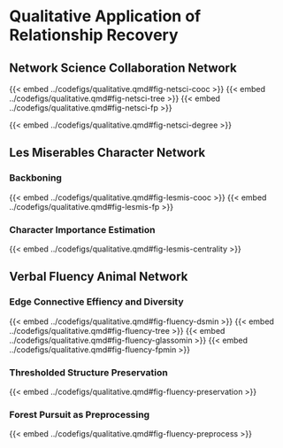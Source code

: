 # Qualitative Application of Relationship Recovery

## Network Science Collaboration Network

{{< embed ../codefigs/qualitative.qmd#fig-netsci-cooc >}}
{{< embed ../codefigs/qualitative.qmd#fig-netsci-tree >}}
{{< embed ../codefigs/qualitative.qmd#fig-netsci-fp >}}

{{< embed ../codefigs/qualitative.qmd#fig-netsci-degree >}}

## Les Miserables Character Network

### Backboning

{{< embed ../codefigs/qualitative.qmd#fig-lesmis-cooc >}}
{{< embed ../codefigs/qualitative.qmd#fig-lesmis-fp >}}

### Character Importance Estimation

{{< embed ../codefigs/qualitative.qmd#fig-lesmis-centrality >}}

## Verbal Fluency Animal Network

### Edge Connective Effiency and Diversity

{{< embed ../codefigs/qualitative.qmd#fig-fluency-dsmin >}}
{{< embed ../codefigs/qualitative.qmd#fig-fluency-tree >}}
{{< embed ../codefigs/qualitative.qmd#fig-fluency-glassomin >}}
{{< embed ../codefigs/qualitative.qmd#fig-fluency-fpmin >}}

### Thresholded Structure Preservation 

{{< embed ../codefigs/qualitative.qmd#fig-fluency-preservation >}}

<!-- {{< embed ../codefigs/results.qmd#fig-fp-compare >}} -->
### Forest Pursuit as Preprocessing

{{< embed ../codefigs/qualitative.qmd#fig-fluency-preprocess >}}
